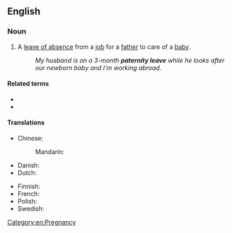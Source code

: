 ==English==
{{wikipedia}}

===Noun===
{{en-noun|-|s}}

# A [[leave of absence]] from a [[job]] for a [[father]] to care of a [[baby]].
#: ''My husband is on a 3-month '''paternity leave''' while he looks after our newborn baby and I'm working abroad.''

====Related terms====
* {{l|en|maternity leave}}
* {{l|en|parental leave}}

====Translations====
{{trans-top|leave of absence from a job for a father to care of a baby}}
* Chinese:
*: Mandarin: {{t-needed|cmn}}
* Danish: {{t|da|barsel|c}}
* Dutch: {{t+|nl|vaderschapsverlof}}
{{trans-mid}}
* Finnish: {{t|fi|isyysloma}}
* French: {{t|fr|congé de paternité|m}}
* Polish: {{t+|pl|urlop ojcowski|m}}
* Swedish: {{t|sv|faderskapsledighet}}
{{trans-bottom}}

[[Category:en:Pregnancy]]